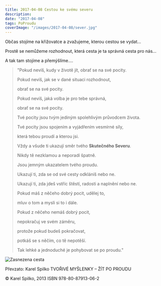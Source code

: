 ```yaml
---
title: 2017-04-08 Cestou ke svému severu
description:
date: "2017-04-08"
tags: PoProudu
coverImage: "/images/2017-04-08/sever.jpg"
---
```


Občas stojíme na křižovatce a zvažujeme, kterou cestou se vydat...

Prostě se nemůžeme rozhodnout, která cesta je ta správná cesta pro nás...

A tak tam stojíme a přemýšlíme....

> "Pokud nevíš, kudy v životě jít, obrať se na své pocity.
>
> Pokud nevíš, jak se v dané situaci rozhodnout,
>
> obrať se na své pocity.
>
> Pokud nevíš, jaká volba je pro tebe správná,
>
> obrať se na své pocity.
>
> Tvé pocity jsou tvým jediným spolehlivým průvodcem života.
>
> Tvé pocity jsou spojením a vyjádřením vesmírné síly,
>
> která tebou proudí a kterou jsi.
>
> Vždy a všude ti ukazují směr tvého **Skutečného Severu**.
>
> Nikdy tě nezklamou a neporadí špatně.
>
> Jsou jemným ukazatelem tvého proudu.
>
> Ukazují ti, zda se od své cesty odkláníš nebo ne.
>
> Ukazují ti, zda jdeš vstříc štěstí, radosti a naplnění nebo ne.
>
> Pokud máš z něčeho dobrý pocit, udělej to,
>
> mluv o tom a mysli si to i dále.
>
> Pokud z něčeho nemáš dobrý pocit,
>
> nepokračuj ve svém záměru,
>
> protože pokud budeš pokračovat,
>
> potkáš se s něčím, co tě nepotěší.
>
> Tak lehké a jednoduché je pohybovat se po proudu."


<div className="flex justify-center">
  <Image
    src="/images/2017-04-08/sever.jpg"
    alt="Zasnezena cesta"
    width={750}
    height={1080}
    priority
    className="next-image"
  />
</div>

Převzato: Karel Spilko TVOŘIVÉ MYŠLENKY – ŽÍT PO PROUDU

© Karel Spilko, 2013 ISBN 978-80-87913-06-2

